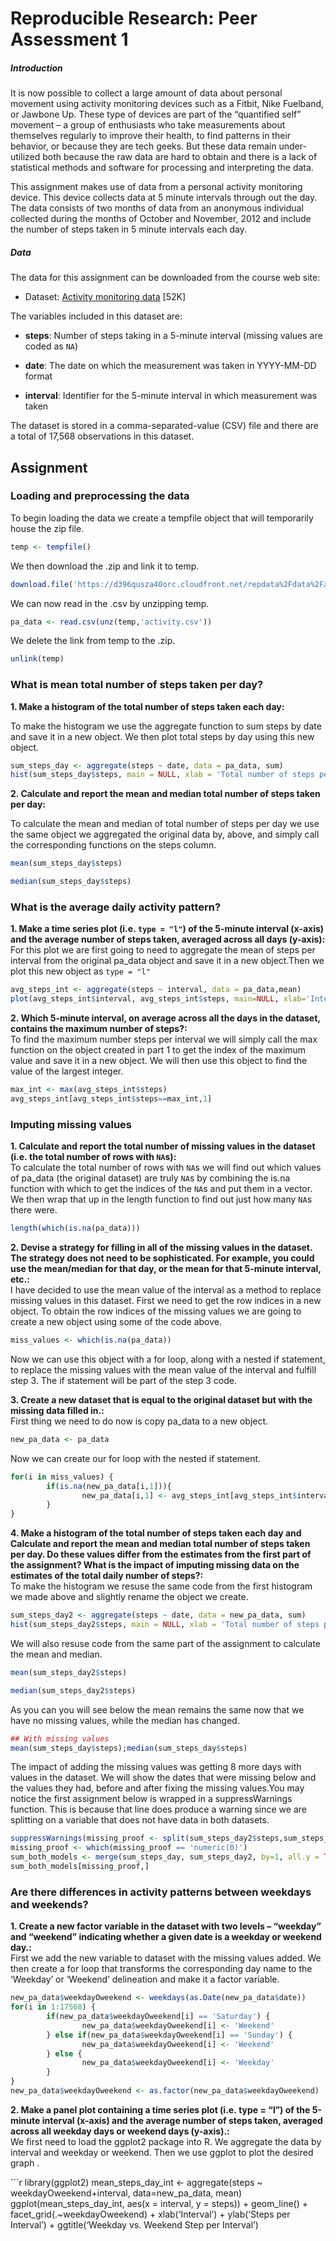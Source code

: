 Reproducible Research: Peer Assessment 1
=========================================

##### Introduction
It is now possible to collect a large amount of data about personal movement using activity monitoring devices such as a Fitbit, Nike Fuelband, or Jawbone Up. These type of devices are part of the “quantified self” movement – a group of enthusiasts who take measurements about themselves regularly to improve their health, to find patterns in their behavior, or because they are tech geeks. But these data remain under-utilized both because the raw data are hard to obtain and there is a lack of statistical methods and software for processing and interpreting the data.

This assignment makes use of data from a personal activity monitoring device. This device collects data at 5 minute intervals through out the day. The data consists of two months of data from an anonymous individual collected during the months of October and November, 2012 and include the number of steps taken in 5 minute intervals each day.

##### Data

The data for this assignment can be downloaded from the course web site:

- Dataset: [Activity monitoring data](https://d396qusza40orc.cloudfront.net/repdata%2Fdata%2Factivity.zip) [52K]  

The variables included in this dataset are:

- **steps**: Number of steps taking in a 5-minute interval (missing values are coded as ```NA```)

- **date**: The date on which the measurement was taken in YYYY-MM-DD format

- **interval**: Identifier for the 5-minute interval in which measurement was taken

The dataset is stored in a comma-separated-value (CSV) file and there are a total of 17,568 observations in this dataset.

## **Assignment**

### Loading and preprocessing the data
To begin loading the data we create a tempfile object that will temporarily house the zip file.
```r
temp <- tempfile()
```
We then download the .zip and link it to temp.
```r
download.file('https://d396qusza40orc.cloudfront.net/repdata%2Fdata%2Factivity.zip',temp, method='curl')
```
We can now read in the .csv by unzipping temp.
```r
pa_data <- read.csv(unz(temp,'activity.csv'))
```
We delete the link from temp to the .zip.
```r
unlink(temp)
```
### What is mean total number of steps taken per day?
**1. Make a histogram of the total number of steps taken each day:**  
  
  
To make the histogram we use the aggregate function to sum steps by date and save it in a new object. We then plot total steps by day using this new object.

```r
sum_steps_day <- aggregate(steps ~ date, data = pa_data, sum)
hist(sum_steps_day$steps, main = NULL, xlab = 'Total number of steps per day', col = 'yellow')
```  

**2. Calculate and report the mean and median total number of steps taken per day:**  

To calculate the mean and median of total number of steps per day we use the same object we aggregated the original data by, above, and simply call the corresponding functions on the steps column.
```r
mean(sum_steps_day$steps)
```
```r
median(sum_steps_day$steps)
```

### What is the average daily activity pattern?
**1. Make a time series plot (i.e. ```type = "l"```) of the 5-minute interval (x-axis) and the average number of steps taken, averaged across all days (y-axis):**  
For this plot we are first going to need to aggregate the mean of steps per interval from the original pa_data object and save it in a new object.Then we plot this new object as ```type = "l"```
```r
avg_steps_int <- aggregate(steps ~ interval, data = pa_data,mean)
plot(avg_steps_int$interval, avg_steps_int$steps, main=NULL, xlab='Interval',ylab='Average number of steps per interval', type='l', col='red')
```

**2. Which 5-minute interval, on average across all the days in the dataset, contains the maximum number of steps?:**  
To find the maximum number steps per interval we will simply call the max function on the object created in part 1 to get the index of the maximum value and save it in a new object. We will then use this object to find the value of the largest integer.
```r
max_int <- max(avg_steps_int$steps)
avg_steps_int[avg_steps_int$steps==max_int,1]
```

### Imputing missing values
**1. Calculate and report the total number of missing values in the dataset (i.e. the total number of rows with ```NA```s):**  
To calculate the total number of rows with ```NA```s we will find out which values of pa_data (the original dataset) are truly ```NA```s by combining the is.na function with which to get the indices of the ```NA```s and put them in a vector. We then wrap that up in the length function to find out just how many ```NA```s there were.
```r
length(which(is.na(pa_data)))
```

**2. Devise a strategy for filling in all of the missing values in the dataset. The strategy does not need to be sophisticated. For example, you could use the mean/median for that day, or the mean for that 5-minute interval, etc.:**  
I have decided to use the mean value of the interval as a method to replace missing values in this dataset. First we need to get the row indices in a new object. To obtain the row indices of the missing values we are going to create a new object using some of the code above.
```r
miss_values <- which(is.na(pa_data))
```
Now we can use this object with a for loop, along with a nested if statement, to replace the missing values with the mean value of the interval and fulfill step 3. The if statement will be part of the step 3 code.   

**3. Create a new dataset that is equal to the original dataset but with the missing data filled in.:**  
First thing we need to do now is copy pa_data to a new object.
```r
new_pa_data <- pa_data
```
Now we can create our for loop with the nested if statement. 
```r
for(i in miss_values) {
        if(is.na(new_pa_data[i,1])){
                new_pa_data[i,1] <- avg_steps_int[avg_steps_int$interval==new_pa_data[i,3],2]
        }
}
```    

**4. Make a histogram of the total number of steps taken each day and Calculate and report the mean and median total number of steps taken per day. Do these values differ from the estimates from the first part of the assignment? What is the impact of imputing missing data on the estimates of the total daily number of steps?:**   
To make the histogram we resuse the same code from the first histogram we made above and slightly rename the object we create.
```r
sum_steps_day2 <- aggregate(steps ~ date, data = new_pa_data, sum)
hist(sum_steps_day2$steps, main = NULL, xlab = 'Total number of steps per day', col = 'yellow')
```    

We will also resuse code from the same part of the assignment to calculate the mean and median.  
```r
mean(sum_steps_day2$steps)
```
```r
median(sum_steps_day2$steps)
```    
As you can you will see below the mean remains the same now that we have no missing values, while the median has changed.
```r
## With missing values
mean(sum_steps_day$steps);median(sum_steps_day$steps)
```  
The impact of adding the missing values was getting 8 more days with values in the dataset. We will show the dates that were missing below and the values they had, before and after fixing the missing values.You may notice the first assignment below is wrapped in a suppressWarnings function. This is because that line does produce a warning since we are splitting on a variable that does not have data in both datasets.  

```r
suppressWarnings(missing_proof <- split(sum_steps_day2$steps,sum_steps_day$date))
missing_proof <- which(missing_proof == 'numeric(0)')
sum_both_models <- merge(sum_steps_day, sum_steps_day2, by=1, all.y = TRUE)
sum_both_models[missing_proof,]
```  

### Are there differences in activity patterns between weekdays and weekends?
**1. Create a new factor variable in the dataset with two levels – “weekday” and “weekend” indicating whether a given date is a weekday or weekend day.:**  
First we add the new variable to dataset with the missing values added. We then create a for loop that transforms the corresponding day name to the 'Weekday' or 'Weekend' delineation and make it a factor variable.  
```r
new_pa_data$weekdayOweekend <- weekdays(as.Date(new_pa_data$date))
for(i in 1:17568) {
        if(new_pa_data$weekdayOweekend[i] == 'Saturday') {
                new_pa_data$weekdayOweekend[i] <- 'Weekend'
        } else if(new_pa_data$weekdayOweekend[i] == 'Sunday') {
                new_pa_data$weekdayOweekend[i] <- 'Weekend'
        } else {
                new_pa_data$weekdayOweekend[i] <- 'Weekday'
        }
}
new_pa_data$weekdayOweekend <- as.factor(new_pa_data$weekdayOweekend)
```  
**2. Make a panel plot containing a time series plot (i.e. type = "l") of the 5-minute interval (x-axis) and the average number of steps taken, averaged across all weekday days or weekend days (y-axis).:**  
We first need to load the ggplot2 package into R. We aggregate the data by interval and weekday or weekend. Then we use ggplot to plot the desired graph .  

```r
library(ggplot2)
mean_steps_day_int <- aggregate(steps ~ weekdayOweekend+interval, data=new_pa_data, mean)
ggplot(mean_steps_day_int, aes(x = interval, y = steps)) + geom_line() + facet_grid(.~weekdayOweekend) + xlab('Interval') + ylab('Steps per Interval') + ggtitle('Weekday vs. Weekend Step per Interval')